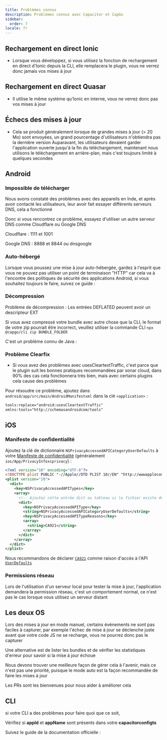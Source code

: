 ```yaml
---
title: Problèmes connus
description: Problèmes connus avec Capacitor et CapGo
sidebar:
  order: 7
locale: fr
---
```



## Rechargement en direct Ionic

* Lorsque vous développez, si vous utilisez la fonction de rechargement en direct d'Ionic depuis la CLI, elle remplacera le plugin, vous ne verrez donc jamais vos mises à jour

## Rechargement en direct Quasar

* Il utilise le même système qu'Ionic en interne, vous ne verrez donc pas vos mises à jour

## Échecs des mises à jour

* Cela se produit généralement lorsque de grandes mises à jour (> 20 Mo) sont envoyées, un grand pourcentage d'utilisateurs n'obtiendra pas la dernière version
Auparavant, les utilisateurs devaient garder l'application ouverte jusqu'à la fin du téléchargement, maintenant nous utilisons le téléchargement en arrière-plan, mais c'est toujours limité à quelques secondes

## Android

### Impossible de télécharger

Nous avons constaté des problèmes avec des appareils en Inde, et après avoir contacté les utilisateurs, leur avoir fait essayer différents serveurs DNS, cela a fonctionné

Donc si vous rencontrez ce problème, essayez d'utiliser un autre serveur DNS comme Cloudflare ou Google DNS

Cloudflare : 1111 et 1001

Google DNS : 8888 et 8844 ou dnsgoogle

<LinkCard
	title="Comment configurer un serveur DNS préféré sur Android ?"
	href="https://wwwandroidpolicecom/use-preferred-dns-server-android-tutorial/"
/>

### Auto-hébergé
Lorsque vous poussez une mise à jour auto-hébergée, gardez à l'esprit que vous ne pouvez pas utiliser un point de terminaison "HTTP" car cela va à l'encontre des politiques de sécurité des applications Android, si vous souhaitez toujours le faire, suivez ce guide :

<LinkCard
	title="Comment autoriser tous les types de connexion réseau HTTP et HTTPS dans Android (9) Pie ?"
	href="https://stackoverflow.com/a/51902630/5511370"
/>

### Décompression

Problème de décompression : Les entrées DEFLATED peuvent avoir un descripteur EXT

Si vous avez compressé votre bundle avec autre chose que la CLI, le format de votre zip pourrait être incorrect, veuillez utiliser la commande CLI `npx @capgo/cli zip BUNDLE_FOLDER`

C'est un problème connu de Java :

<LinkCard
	title="Problème de décompression : Les entrées DEFLATED peuvent avoir un descripteur EXT"
	href="https://bugsopenjdkorg/browse/JDK-8143613"
/>

### Problème Clearfix

* Si vous avez des problèmes avec usesCleartextTraffic, c'est parce que le plugin suit les bonnes pratiques recommandées par sonar cloud, dans 90% des cas cela fonctionnera très bien, mais avec certains plugins cela cause des problèmes

Pour résoudre ce problème, ajoutez dans `android/app/src/main/AndroidManifestxml` dans la clé `<application>` :

```xml
tools:replace="android:usesCleartextTraffic"
xmlns:tools="http://schemasandroidcom/tools"
```

## iOS

### Manifeste de confidentialité

Ajoutez la clé de dictionnaire `NSPrivacyAccessedAPICategoryUserDefaults` à votre [Manifeste de confidentialité](https://capacitorjs.com/docs/ios/privacy-manifest) (généralement `ios/App/PrivacyInfoxcprivacy`) :

```xml
<?xml version="10" encoding="UTF-8"?>
<!DOCTYPE plist PUBLIC "-//Apple//DTD PLIST 10//EN" "http://wwwapplecom/DTDs/PropertyList-10dtd">
<plist version="10">
  <dict>
    <key>NSPrivacyAccessedAPITypes</key>
    <array>
      <!-- Ajoutez cette entrée dict au tableau si le fichier existe déjà -->
      <dict>
        <key>NSPrivacyAccessedAPIType</key>
        <string>NSPrivacyAccessedAPICategoryUserDefaults</string>
        <key>NSPrivacyAccessedAPITypeReasons</key>
        <array>
          <string>CA921</string>
        </array>
      </dict>
    </array>
  </dict>
</plist>
```

Nous recommandons de déclarer [`CA921`](https://developer.apple.com/documentation/bundleresources/privacy_manifest_files/describing_use_of_required_reason_api#4278401) comme raison d'accès à l'API [`UserDefaults`](https://developer.apple.com/documentation/foundation/userdefaults)

### Permissions réseau

Lors de l'utilisation d'un serveur local pour tester la mise à jour, l'application demandera la permission réseau, c'est un comportement normal, ce n'est pas le cas lorsque vous utilisez un serveur distant

## Les deux OS

Lors des mises à jour en mode manuel, certains événements ne sont pas faciles à capturer, par exemple l'échec de mise à jour se déclenche juste avant que votre code JS ne se recharge, vous ne pourrez donc pas le capturer

Une alternative est de lister les bundles et de vérifier les statistiques d'erreur pour savoir si la mise à jour échoue

Nous devons trouver une meilleure façon de gérer cela à l'avenir, mais ce n'est pas une priorité, puisque le mode auto est la façon recommandée de faire les mises à jour

Les PRs sont les bienvenues pour nous aider à améliorer cela

## CLI

si votre CLI a des problèmes pour faire quoi que ce soit,

Vérifiez si **appId** et **appName** sont présents dans votre **capacitorconfigts**

Suivez le guide de la documentation officielle :

<LinkCard
	title="Configuration Capacitor"
	href="https://capacitorjs.com/docs/config"
/>
